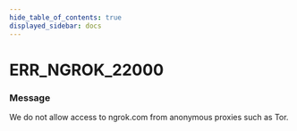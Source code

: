 ```yaml
---
hide_table_of_contents: true
displayed_sidebar: docs
---
```



# ERR_NGROK_22000

### Message
We do not allow access to ngrok.com from anonymous proxies such as Tor.

<ErrorDetails error='err_ngrok_22000' />



